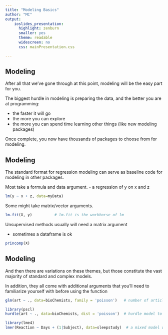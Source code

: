 ```yaml
---
title: "Modeling Basics"
author: "MC"
output:   
    ioslides_presentation:
      highlight: zenburn
      smaller: yes
      theme: readable
      widescreen: no
      css: mainPresentation.css

---
```


## Modeling

After all that we've gone through at this point, modeling will be the easy part for you.  

The biggest hurdle in modeling is preparing the data, and the better you are at programming:

- the faster it will go
- the more you can explore
- the more you can spend time learning other things (like new modeling packages)

Once complete, you now have thousands of packages to choose from for modeling.


## Modeling

The standard format for regression modeling can serve as baseline code for modeling in other packages.

Most take a formula and data argument. 
- a regression of y on x and z

```r
lm(y ~ x + z, data=myData)
```

Some might take matrix/vector arguments.

```r
lm.fit(X, y)          # lm.fit is the workhorse of lm
```


Unsupervised methods usually will need a matrix argument 

- sometimes a dataframe is ok

```r
princomp(X)
```


## Modeling

And then there are variations on these themes, but those constitute the vast majority of standard and complex models.  

In addition, they all come with additional arguments that you'll need to familiarize yourself with before using the function

```r
glm(art ~ ., data=bioChemists, family = 'poisson')   # number of articles predicted by everything else

library(pscl)
hurdle(art ~ ., data=bioChemists, dist = 'poisson')  # hurdle model to deal with excess zeros
```

```r
library(lme4)
lmer(Reaction ~ Days + (1|Subject), data=sleepstudy)  # a mixed model with a random intercept for Subject
```



